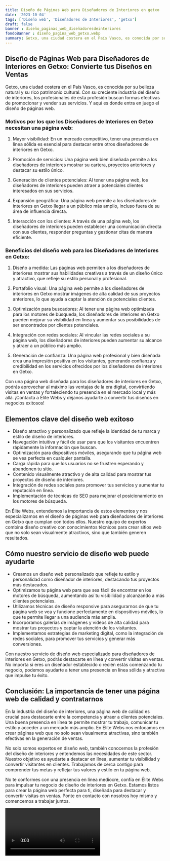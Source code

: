 ```yaml
---
title: Diseño de Páginas Web para Diseñadores de Interiores en getxo
date: '2023-10-04'
tags: ['Diseño web', 'Diseñadores de Interiores', 'getxo']
draft: false
banner : diseño_paginas_web_diseñadoresdeinteriores
fondoBanner : diseño_pagina_web_getxo.webp
summary: Getxo, una ciudad costera en el País Vasco, es conocida por su belleza natural y su rico patrimonio cultural. Con su creciente industria del diseño de interiores, los profesionales de esta profesión buscan formas efectivas de promocionar y vender sus servicios. Y aquí es donde entra en juego el diseño de páginas web. 
---
```


## Diseño de Páginas Web para Diseñadores de Interiores en Getxo: Convierte tus Diseños en Ventas

Getxo, una ciudad costera en el País Vasco, es conocida por su belleza natural y su rico patrimonio cultural. Con su creciente industria del diseño de interiores, los profesionales de esta profesión buscan formas efectivas de promocionar y vender sus servicios. Y aquí es donde entra en juego el diseño de páginas web. 

### Motivos por los que los Diseñadores de Interiores en Getxo necesitan una página web:

1. Mayor visibilidad: En un mercado competitivo, tener una presencia en línea sólida es esencial para destacar entre otros diseñadores de interiores en Getxo.

2. Promoción de servicios: Una página web bien diseñada permite a los diseñadores de interiores mostrar su cartera, proyectos anteriores y destacar su estilo único.

3. Generación de clientes potenciales: Al tener una página web, los diseñadores de interiores pueden atraer a potenciales clientes interesados en sus servicios.

4. Expansión geográfica: Una página web permite a los diseñadores de interiores en Getxo llegar a un público más amplio, incluso fuera de su área de influencia directa.

5. Interacción con los clientes: A través de una página web, los diseñadores de interiores pueden establecer una comunicación directa con sus clientes, responder preguntas y gestionar citas de manera eficiente.

### Beneficios del diseño web para los Diseñadores de Interiores en Getxo:

1. Diseño a medida: Las páginas web permiten a los diseñadores de interiores mostrar sus habilidades creativas a través de un diseño único y atractivo, que refleje su estilo personal y profesional.

2. Portafolio visual: Una página web permite a los diseñadores de interiores en Getxo mostrar imágenes de alta calidad de sus proyectos anteriores, lo que ayuda a captar la atención de potenciales clientes.

3. Optimización para buscadores: Al tener una página web optimizada para los motores de búsqueda, los diseñadores de interiores en Getxo pueden mejorar su visibilidad en línea y aumentar sus posibilidades de ser encontrados por clientes potenciales.

4. Integración con redes sociales: Al vincular las redes sociales a su página web, los diseñadores de interiores pueden aumentar su alcance y atraer a un público más amplio.

5. Generación de confianza: Una página web profesional y bien diseñada crea una impresión positiva en los visitantes, generando confianza y credibilidad en los servicios ofrecidos por los diseñadores de interiores en Getxo.

Con una página web diseñada para los diseñadores de interiores en Getxo, podrás aprovechar al máximo las ventajas de la era digital, convirtiendo visitas en ventas y fortaleciendo tu presencia en el mercado local y más allá. ¡Contacta a Élite Webs y déjanos ayudarte a convertir tus diseños en negocios exitosos!

<GifSeo />

<Cta />

## Elementos clave del diseño web exitoso

- Diseño atractivo y personalizado que refleje la identidad de tu marca y estilo de diseño de interiores.
- Navegación intuitiva y fácil de usar para que los visitantes encuentren rápidamente la información que buscan.
- Optimización para dispositivos móviles, asegurando que tu página web se vea perfecta en cualquier pantalla.
- Carga rápida para que los usuarios no se frustren esperando y abandonen tu sitio.
- Contenido visualmente atractivo y de alta calidad para mostrar tus proyectos de diseño de interiores.
- Integración de redes sociales para promover tus servicios y aumentar tu reputación en línea.
- Implementación de técnicas de SEO para mejorar el posicionamiento en los motores de búsqueda.

En Élite Webs, entendemos la importancia de estos elementos y nos especializamos en el diseño de páginas web para diseñadores de interiores en Getxo que cumplan con todos ellos. Nuestro equipo de expertos combina diseño creativo con conocimientos técnicos para crear sitios web que no solo sean visualmente atractivos, sino que también generen resultados.

## Cómo nuestro servicio de diseño web puede ayudarte

- Creamos un diseño web personalizado que refleje tu estilo y personalidad como diseñador de interiores, destacando tus proyectos más destacados.
- Optimizamos tu página web para que sea fácil de encontrar en los motores de búsqueda, aumentando así tu visibilidad y alcanzando a más clientes potenciales.
- Utilizamos técnicas de diseño responsive para asegurarnos de que tu página web se vea y funcione perfectamente en dispositivos móviles, lo que te permite llegar a una audiencia más amplia.
- Incorporamos galerías de imágenes y vídeos de alta calidad para mostrar tus proyectos y captar la atención de los visitantes.
- Implementamos estrategias de marketing digital, como la integración de redes sociales, para promover tus servicios y generar más conversiones.

Con nuestro servicio de diseño web especializado para diseñadores de interiores en Getxo, podrás destacarte en línea y convertir visitas en ventas. No importa si eres un diseñador establecido o recién estás comenzando tu negocio, podemos ayudarte a tener una presencia en línea sólida y atractiva que impulse tu éxito.

## Conclusión: La importancia de tener una página web de calidad y contratarnos

En la industria del diseño de interiores, una página web de calidad es crucial para destacarte entre la competencia y atraer a clientes potenciales. Una buena presencia en línea te permite mostrar tu trabajo, comunicar tu estilo y acceder a un mercado más amplio. En Élite Webs nos enfocamos en crear páginas web que no solo sean visualmente atractivas, sino también efectivas en la generación de ventas.

No solo somos expertos en diseño web, también conocemos la profesión del diseño de interiores y entendemos las necesidades de este sector. Nuestro objetivo es ayudarte a destacar en línea, aumentar tu visibilidad y convertir visitantes en clientes. Trabajamos de cerca contigo para comprender tus metas y reflejar tus valores y estilo en tu página web.

No te conformes con una presencia en línea mediocre, confía en Élite Webs para impulsar tu negocio de diseño de interiores en Getxo. Estamos listos para crear la página web perfecta para ti, diseñada para destacar y convertir visitas en ventas. Ponte en contacto con nosotros hoy mismo y comencemos a trabajar juntos.

<Video />

<CtaBot job='Diseñadores de Interiores' city='getxo'/>

<Gmaps query='getxo+españa+maps' />